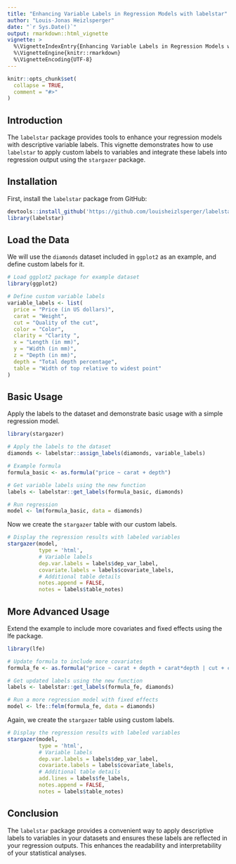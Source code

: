 ```yaml
---
title: "Enhancing Variable Labels in Regression Models with labelstar"
author: "Louis-Jonas Heizlsperger"
date: "`r Sys.Date()`"
output: rmarkdown::html_vignette
vignette: >
  %\VignetteIndexEntry{Enhancing Variable Labels in Regression Models with labelstar}
  %\VignetteEngine{knitr::rmarkdown}
  %\VignetteEncoding{UTF-8}
---
```


```r
knitr::opts_chunk$set(
  collapse = TRUE,
  comment = "#>"
)

```

## Introduction

The `labelstar` package provides tools to enhance your regression models with descriptive variable labels. This vignette demonstrates how to use `labelstar` to apply custom labels to variables and integrate these labels into regression output using the `stargazer` package.

## Installation

First, install the `labelstar` package from GitHub:

```r
devtools::install_github('https://github.com/louisheizlsperger/labelstar')
library(labelstar)
```

## Load the Data

We will use the `diamonds` dataset included in `ggplot2` as an example, and define custom labels for it.

```r
# Load ggplot2 package for example dataset
library(ggplot2)

# Define custom variable labels
variable_labels <- list(
  price = "Price (in US dollars)",
  carat = "Weight",
  cut = "Quality of the cut",
  color = "Color",
  clarity = "Clarity ",
  x = "Length (in mm)",
  y = "Width (in mm)",
  z = "Depth (in mm)",
  depth = "Total depth percentage",
  table = "Width of top relative to widest point"
)
```

## Basic Usage
Apply the labels to the dataset and demonstrate basic usage with a simple regression model.

```r
library(stargazer)

# Apply the labels to the dataset
diamonds <- labelstar::assign_labels(diamonds, variable_labels)

# Example formula
formula_basic <- as.formula("price ~ carat + depth")

# Get variable labels using the new function
labels <- labelstar::get_labels(formula_basic, diamonds)

# Run regression
model <- lm(formula_basic, data = diamonds)
```

Now we create the ```stargazer``` table with our custom labels.

```r
# Display the regression results with labeled variables
stargazer(model, 
          type = 'html', 
          # Variable labels
          dep.var.labels = labels$dep_var_label, 
          covariate.labels = labels$covariate_labels,
          # Additional table details
          notes.append = FALSE,
          notes = labels$table_notes)
```

## More Advanced Usage
Extend the example to include more covariates and fixed effects using the lfe package.

```r
library(lfe)

# Update formula to include more covariates
formula_fe <- as.formula("price ~ carat + depth + carat*depth | cut + color | 0 | cut")

# Get updated labels using the new function
labels <- labelstar::get_labels(formula_fe, diamonds)

# Run a more regression model with fixed effects
model <- lfe::felm(formula_fe, data = diamonds)
```

Again, we create the ```stargazer``` table using custom labels.

```r
# Display the regression results with labeled variables
stargazer(model, 
          type = 'html', 
          # Variable labels
          dep.var.labels = labels$dep_var_label,
          covariate.labels = labels$covariate_labels,
          # Additional table details
          add.lines = labels$fe_labels,
          notes.append = FALSE,
          notes = labels$table_notes)
```

## Conclusion
The ```labelstar``` package provides a convenient way to apply descriptive labels to variables in your datasets and ensures these labels are reflected in your regression outputs. This enhances the readability and interpretability of your statistical analyses.
